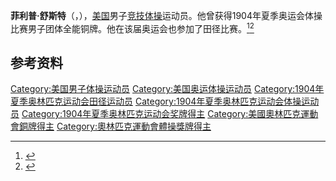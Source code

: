 {{NoteTA|G1=Sports}}
'''菲利普·舒斯特'''（{{lang-en|Philip Schuster}}，{{bd|1883年|1月24日|1926年|10月31日}}），[[美国|美国]]男子[[竞技体操|竞技体操]]运动员。他曾获得1904年夏季奥运会体操比赛男子团体全能铜牌。他在该届奥运会也参加了田径比赛。<ref>{{Cite web|title=Philipp SCHUSTER|url=https://www.olympic.org/philipp-schuster|accessdate=2021-03-24|work=International Olympic Committee}}</ref><ref>{{cite web|url=https://www.olympedia.org/athletes/31431 |title=Philip Schuster |work=Olympedia |access-date=2021-01-05}}</ref>

== 参考资料 ==
{{reflist}}

{{Authority control}}
{{DEFAULTSORT:Schuster, Philip}}
[[Category:美国男子体操运动员|Category:美国男子体操运动员]]
[[Category:美国奥运体操运动员|Category:美国奥运体操运动员]]
[[Category:1904年夏季奥林匹克运动会田径运动员|Category:1904年夏季奥林匹克运动会田径运动员]]
[[Category:1904年夏季奥林匹克运动会体操运动员|Category:1904年夏季奥林匹克运动会体操运动员]]
[[Category:1904年夏季奥林匹克运动会奖牌得主|Category:1904年夏季奥林匹克运动会奖牌得主]]
[[Category:美國奧林匹克運動會銅牌得主|Category:美國奧林匹克運動會銅牌得主]]
[[Category:奧林匹克運動會體操獎牌得主|Category:奧林匹克運動會體操獎牌得主]]